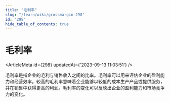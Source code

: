 ```yaml
---
title: "毛利率"
slug: "/learn/wiki/grossmargin-298"
id: "298"
hide_table_of_contents: true
---
```



# 毛利率

<ArticleMeta id={298} updatedAt={'2023-09-13 11:03:51'} />
<div className='border-solid border-b border-t-0 my-4 border-[var(--ifm-color-gray-300)]' />

毛利率是指企业的毛利与销售收入之间的比率。毛利率可以用来评估企业的盈利能力和经营效率。较高的毛利率意味着企业能够以较低的成本生产产品或提供服务，并在销售中获得更高的利润。毛利率的变化可以反映出企业的盈利能力和市场竞争力的变化。
